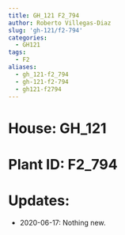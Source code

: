 ```yaml
---
title: GH_121 F2_794
author: Roberto Villegas-Diaz
slug: 'gh-121/f2-794'
categories:
  - GH121
tags:
  - F2
aliases:
  - gh_121-f2_794
  - gh-121-f2-794
  - gh121-f2794
---
```


# **House**: GH_121
# **Plant ID**: F2_794
# **Updates**: 
 - 2020-06-17: Nothing new.
